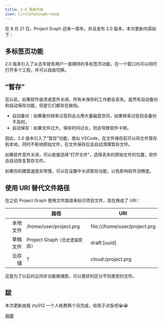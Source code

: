 ```yaml
---
title: 2.0 更新内容
icon: CircleFadingArrowUp
---
```


在 8 月 21 日，Project Graph 迎来一周年，并且发布 2.0 版本，本次更新内容如下：

## 多标签页功能

2.0 版本引入了从去年就有用户一直期待的多标签页功能，在一个窗口内可以同时打开多个工程，并可以自由切换。

## “暂存”

在以前，如果软件崩溃或意外关闭，所有未保存的工作都会丢失。虽然有自动备份和自动保存功能，但是它们都存在缺陷。

- 自动备份：如果备份频率过高则会占用大量磁盘空间，如果频率过低则会备份不及时。
- 自动保存：如果文件过大，保存时间过长，则会导致软件卡顿。

因此，2.0 版本引入了“暂存”功能，类似 VSCode，在文件保存前可以将文件暂存到本地，同时不影响原始文件，在文件保存后会自动清理暂存文件。

如果软件意外关闭，可以直接选择“打开文件”，选择丢失的原始文件的位置，软件会自动恢复暂存文件。

如果你的硬盘速度非常慢，可以在设置中关闭暂存功能，以免影响软件流畅度。

## 使用 URI 替代文件路径

在之前 Project Graph 使用文件路径来标识项目文件，现在换成了 URI：

|          | 路径                           | URI                           |
| -------: | ------------------------------ | ----------------------------- |
| 本地文件 | /home/user/project.prg         | file:///home/user/project.prg |
| 草稿文件 | Project Graph `(历史遗留原因)` | draft:[uuid]                  |
|   云存储 | ?                              | cloud:/project.prg            |

这是为了以后的云同步功能做铺垫，可以更好的区分不同类型的文件。

## 跋

本次更新由我 zty012 一个人耗费两个月完成，给孩子点饭吧😭😭

[捐赠](./donate)
